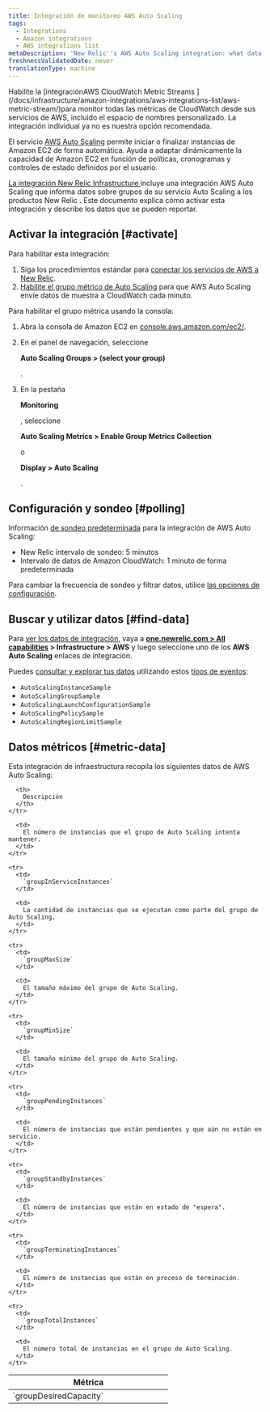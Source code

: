 ```yaml
---
title: Integración de monitoreo AWS Auto Scaling
tags:
  - Integrations
  - Amazon integrations
  - AWS integrations list
metaDescription: 'New Relic''s AWS Auto Scaling integration: what data it reports, and how to enable it.'
freshnessValidatedDate: never
translationType: machine
---
```


<Callout variant="important">
  Habilite la [integraciónAWS CloudWatch Metric Streams ](/docs/infrastructure/amazon-integrations/aws-integrations-list/aws-metric-stream/)para monitor todas las métricas de CloudWatch desde sus servicios de AWS, incluido el espacio de nombres personalizado. La integración individual ya no es nuestra opción recomendada.
</Callout>

El servicio [AWS Auto Scaling](https://aws.amazon.com/autoscaling/) permite iniciar o finalizar instancias de Amazon EC2 de forma automática. Ayuda a adaptar dinámicamente la capacidad de Amazon EC2 en función de políticas, cronogramas y controles de estado definidos por el usuario.

[La integración New Relic Infrastructure ](/docs/infrastructure/integrations-getting-started/getting-started/introduction-infrastructure-integrations)incluye una integración AWS Auto Scaling que informa datos sobre grupos de su servicio Auto Scaling a los productos New Relic . Este documento explica cómo activar esta integración y describe los datos que se pueden reportar.

## Activar la integración [#activate]

Para habilitar esta integración:

1. Siga los procedimientos estándar para [conectar los servicios de AWS a New Relic](/docs/infrastructure/infrastructure-integrations/getting-started/connect-aws-integrations-infrastructure).
2. [Habilite el grupo métrico de Auto Scaling](https://docs.aws.amazon.com/autoscaling/ec2/userguide/as-instance-monitoring.html#as-group-metrics) para que AWS Auto Scaling envíe datos de muestra a CloudWatch cada minuto.

Para habilitar el grupo métrica usando la consola:

1. Abra la consola de Amazon EC2 en [console.aws.amazon.com/ec2/](https://console.aws.amazon.com/ec2/).

2. En el panel de navegación, seleccione

   <DNT>**Auto Scaling Groups > (select your group)**</DNT>

   .

3. En la pestaña

   <DNT>**Monitoring**</DNT>

   , seleccione

   <DNT>**Auto Scaling Metrics > Enable Group Metrics Collection**</DNT>

   o

   <DNT>**Display > Auto Scaling**</DNT>

   .

## Configuración y sondeo [#polling]

Información [de sondeo predeterminada](/docs/infrastructure/amazon-integrations/aws-integrations-list/aws-polling-intervals-infrastructure-integrations) para la integración de AWS Auto Scaling:

* New Relic intervalo de sondeo: 5 minutos
* Intervalo de datos de Amazon CloudWatch: 1 minuto de forma predeterminada

Para cambiar la frecuencia de sondeo y filtrar datos, utilice [las opciones de configuración](/docs/integrations/new-relic-integrations/getting-started/configure-polling-frequency-data-collection-cloud-integrations).

## Buscar y utilizar datos [#find-data]

Para [ver los datos de integración](/docs/infrastructure/integrations/find-use-infrastructure-integration-data), vaya a <DNT>**[one.newrelic.com > All capabilities](https://one.newrelic.com/all-capabilities) > Infrastructure > AWS**</DNT> y luego seleccione uno de los <DNT>**AWS Auto Scaling**</DNT> enlaces de integración.

Puedes [consultar y explorar tus datos](/docs/using-new-relic/data/understand-data/query-new-relic-data) utilizando estos [tipos de eventos](/docs/data-apis/understand-data/new-relic-data-types/#event-data):

* `AutoScalingInstanceSample`
* `AutoScalingGroupSample`
* `AutoScalingLaunchConfigurationSample`
* `AutoScalingPolicySample`
* `AutoScalingRegionLimitSample`

## Datos métricos [#metric-data]

Esta integración de infraestructura recopila los siguientes datos de AWS Auto Scaling:

<table>
  <thead>
    <tr>
      <th width="300px">
        Métrica
      </th>

      <th>
        Descripción
      </th>
    </tr>
  </thead>

  <tbody>
    <tr>
      <td>
        `groupDesiredCapacity`
      </td>

      <td>
        El número de instancias que el grupo de Auto Scaling intenta mantener.
      </td>
    </tr>

    <tr>
      <td>
        `groupInServiceInstances`
      </td>

      <td>
        La cantidad de instancias que se ejecutan como parte del grupo de Auto Scaling.
      </td>
    </tr>

    <tr>
      <td>
        `groupMaxSize`
      </td>

      <td>
        El tamaño máximo del grupo de Auto Scaling.
      </td>
    </tr>

    <tr>
      <td>
        `groupMinSize`
      </td>

      <td>
        El tamaño mínimo del grupo de Auto Scaling.
      </td>
    </tr>

    <tr>
      <td>
        `groupPendingInstances`
      </td>

      <td>
        El número de instancias que están pendientes y que aún no están en servicio.
      </td>
    </tr>

    <tr>
      <td>
        `groupStandbyInstances`
      </td>

      <td>
        El número de instancias que están en estado de "espera".
      </td>
    </tr>

    <tr>
      <td>
        `groupTerminatingInstances`
      </td>

      <td>
        El número de instancias que están en proceso de terminación.
      </td>
    </tr>

    <tr>
      <td>
        `groupTotalInstances`
      </td>

      <td>
        El número total de instancias en el grupo de Auto Scaling.
      </td>
    </tr>
  </tbody>
</table>